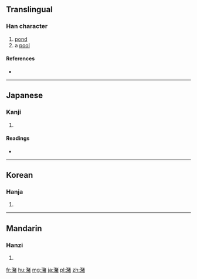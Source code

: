 {{also|瀦}}
==Translingual==

===Han character===
{{Han char|rn=85|rad=水|as=12|sn=15|four=|canj=EKHA}}

# [[pond]]
# a [[pool]]

====References====
* {{Han ref|kx=0650.290|dkj=18287|dj=1061.100|hdz=31727.010|uh=6F74|ud=28532}}

----

==Japanese==

===Kanji===
{{ja-kanji|grade=|rs=水12}}

# {{defn|lang=ja|sort=水12}}

====Readings====
* {{ja-readings|on=[[ちょ]] (cho)|kun=[[みずたまり]] (mizutamari)}}

----

==Korean==

===Hanja===
{{ko-hanja|hangeul=저|eumhun=|rv=jeo|mr=chŏ|y=ce}}

# {{defn|lang=ko|sort=水12}}

----

==Mandarin==

===Hanzi===
{{cmn-hanzi|tra=瀦|pin=[[zhū]] ([[zhu1]])|wg=chu<sup>1</sup>}}

# {{defn|lang=cmn|sort=水12}}

[[fr:潴]]
[[hu:潴]]
[[mg:潴]]
[[ja:潴]]
[[pl:潴]]
[[zh:潴]]